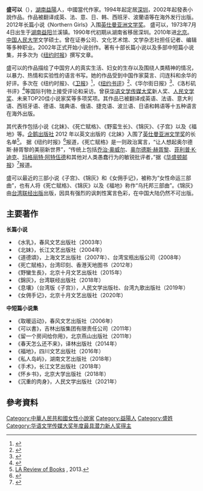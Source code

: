 {{blpsources}}

'''盛可以'''（{{bd|1973年|7月4日<ref>{{Cite web |url=http://www.writermagazine.cn/2007/2/shengkeyi.htm |title=盛可以影记。 |access-date=2017-01-11 |archive-date=2011-08-04 |archive-url=https://web.archive.org/web/20110804023242/http://www.writermagazine.cn/2007/2/shengkeyi.htm |dead-url=no }}</ref>}}），[[湖南|湖南]][[益陽|益陽]]人，中國當代作家。1994年起定居[[深圳|深圳]]，2002年起發表小說作品。作品被翻译成英、法、意、日、韩、西班牙、波蘭语等在海外发行出版。2012年长篇小说《Northern Girls》入围[[英仕曼亚洲文学奖|英仕曼亚洲文学奖]]。
盛可以，1973年7月4日出生于[[湖南省|湖南]][[益阳市|益阳]]兰溪镇。1990年代初期从湖南省移居深圳。2010年进[[北京|北京]]。[[中国人民大学|中国人民大学]]文学硕士。曾在证券公司、文化艺术馆、文学杂志社担任记者、编辑等多种职业。2002年正式开始小说创作。著有十部长篇小说以及多部中短篇小说集，并多次为《[[纽约时报|纽约时报]]》撰写文章。

盛可以的作品描绘了中国穷人的真实生活、妇女的生存以及围绕人类精神的情况，以暴力、热情和实验性的语言书写。她的作品受到中国作家莫言、闫连科和余华的好评。多次在《纽约时报》、《[[卫报|卫报]]》<ref>{{Cite news|url=https://www.theguardian.com/world/2015/nov/13/china-censorship-xi-jinping-authors-publishers|title=Publishers under pressure as China's censors reach for red pen|work=The Guardian|access-date=2021-08-24|language=en-US|archive-date=2022-01-14|archive-url=https://web.archive.org/web/20220114181958/https://www.theguardian.com/world/2015/nov/13/china-censorship-xi-jinping-authors-publishers|dead-url=no}}</ref>，《[[纽约书评|纽约书评]]》<ref>{{Cite news|url=https://www.nybooks.com/articles/2015/11/19/china-novelists-against-state/|title=China: Novelists Against the State|last=Link|first=Perry|work=The New York Review of Books|access-date=2021-08-23|language=en-US|archive-date=2021-08-24|archive-url=https://web.archive.org/web/20210824044850/https://www.nybooks.com/articles/2015/11/19/china-novelists-against-state/|dead-url=no}}</ref>、《华尔街日报》<ref>{{Cite news|url=https://www.wsj.com/articles/book-review-brave-new-china-1417110443|title=Brave New China|work=Wall Street Journal|access-date=2021-08-23|language=en-US|archive-date=2021-08-23|archive-url=https://web.archive.org/web/20210823075703/https://www.wsj.com/articles/book-review-brave-new-china-1417110443|dead-url=no}}</ref>、《洛杉矶书评》<ref>{{Cite news|url=https://lareviewofbooks.org/article/life-goes-on-on-sheng-keyis-northern-girls-life-goes-on/|title=Life Goes On: Sheng Keyi’s "Northern Girls"|work=Los Angeles Review of Books|access-date=2021-08-23|language=en-US|archive-date=2021-12-21|archive-url=https://web.archive.org/web/20211221144812/https://lareviewofbooks.org/article/life-goes-on-on-sheng-keyis-northern-girls-life-goes-on/|dead-url=no}}</ref>等国际刊物上接受评论和采访。曾获[[华语文学传媒大奖|华语文学传媒大奖]]新人奖、[[人民文学奖|人民文学奖]]、未来TOP20佳小说家奖等多项奖项。其作品已被翻译成英语、法语、意大利语、西班牙语、德语、瑞典语、俄语、捷克语、波兰语、日语和韩语等十五种语言在海外出版。

其代表作包括小说《北妹》、《死亡赋格》、《野蛮生长》、《锦灰》、《子宫》以及《福地》等。[[企鹅出版社|企鹅出版社]] 2012 年以英文出版的《北妹》入围了[[英仕曼亚洲文学奖|英仕曼亚洲文学奖]]的长名单<ref>[https://lareviewofbooks.org/article/life-goes-on-on-sheng-keyis-northern-girls-life-goes-on/ LA Review of Books] {{Wayback|url=https://lareviewofbooks.org/article/life-goes-on-on-sheng-keyis-northern-girls-life-goes-on/ |date=20211221144812 }}, 2013.</ref>。 据《纽约时报》<ref>{{Cite news|url=https://www.nytimes.com/2014/10/11/world/asia/sheng-keyi-death-fugue-tiananmen-chinese-writer.html|title=Chinese Writer, Tackling Tiananmen, Wields ‘Power to Offend’|work=New York Times|access-date=2021-08-23|language=en|archive-date=2021-12-25|archive-url=https://web.archive.org/web/20211225005616/https://www.nytimes.com/2014/10/11/world/asia/sheng-keyi-death-fugue-tiananmen-chinese-writer.html|dead-url=no}}</ref>报道，《死亡赋格》是一则政治寓言，“让人想起奥尔德斯·赫胥黎的美丽新世界”，“传统上包括[[乔治·奥威尔|乔治·奥威尔]]、[[奥尔德斯·赫胥黎|奥尔德斯·赫胥黎]]、[[菲利普·K·迪克|菲利普·K·迪克]]、[[玛格丽特·阿特伍德|玛格丽特·阿特伍德]]和其他对人类愚蠢行为的敏锐批评者，”据《[[华盛顿邮报|华盛顿邮报]]》<ref>{{Cite news|url=https://www.washingtonpost.com/entertainment/books/death-fugue-sheng-keyi/2021/08/10/a766bb10-fa02-11eb-943a-c5cf30d50e6a_story.html|title=Banned in China, Sheng Keyi’s ‘Death Fugue’ is a pungent political satire|last=Charles|first=Ron|work=Washington Post|access-date=2021-08-23|language=en}}</ref>报道。

盛可以最近的三部小说《子宫》、《锦灰》和《女佣手记》，被称为“女性命运三部曲”，也有人将《死亡赋格》、《锦灰》以及《福地》称作“乌托邦三部曲”。《锦灰》由[[台湾|台湾]][[联经出版社|联经出版]]出版，因具有强烈的讽刺性寓言色彩，在中国大陆仍然不可出版。


==主要著作==
'''长篇小说'''
*《水乳》，春风文艺出版社（2003年）
*《北妹》，长江文艺出版社（2004年）
*《道德頌》，上海文艺出版社（2007年）、台湾宝瓶出版公司（2008年）
*《死亡賦格》，台湾印刻、香港天地图书（2012年）
*《野蠻生長》，北京十月文艺出版社（2015年） 
*《錦灰》，台湾联经出版社（2018年）
*《息壤》（台湾版《子宫》），人民文学出版社、台湾九歌出版社（2019年）
*《女佣手记》，北京十月文艺出版社（2020年）

'''中短篇小说集'''
*《取暖运动》，春风文艺出版社（2006年）
*《可以書》，吉林出版集团有限责任公司（2011年）
*《留一个房间给你用》，北京燕山出版社（2011年）
*《春天怎么还不来》，译林出版社（2014年）
*《福地》，四川文艺出版社（2016年）
*《私人岛屿》，湖南文艺出版社（2018年）
*《手术》，长江文艺出版社（2018年）
*《怀乡书》，北京大学出版社（2018年）
*《沉重的肉身》，人民文学出版社（2021年）

==參考資料==
{{reflist}}
{{華語文學傳媒大獎年度最具潛力新人獎|2002}}
{{Authority control}}
{{DEFAULTSORT:Sheng盛可以}}
[[Category:中華人民共和國女性小說家|Category:中華人民共和國女性小說家]]
[[Category:益陽人|Category:益陽人]]
[[Category:盛姓|Category:盛姓]]
[[Category:华语文学传媒大奖年度最具潜力新人奖得主|Category:华语文学传媒大奖年度最具潜力新人奖得主]]